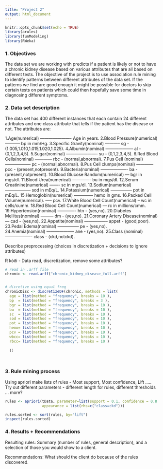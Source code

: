 ```yaml
---
title: "Project 2"
output: html_document
---
```


```r
knitr::opts_chunk$set(echo = TRUE)
library(arules)
library(funModeling)
library(RWeka)
```

### 1. Objectives

The data set we are working with predicts if a patient is likely or not to have a chronic kidney disease based on various attributes that are all based on different tests. The objective of the project is to use association rule mining to identify patterns between different attributes of the data set. If the patterns we find are good enough it might be possible for doctors to skip certain tests on patients which could then hopefully save some time in diagnosing different symptoms. 

### 2. Data set description

The data set has 400 different instances that each contain 24 different attributes and one class attribute that tells if the patient has the disease or not. The attributes are:

1.Age(numerical) ---------------------- Age in years. 
2.Blood Pressure(numerical) ----------- bp in mm/Hg.
3.Specific Gravity(nominal) ----------- sg - (1.005,1.010,1.015,1.020,1.025).
4.Albumin(nominal) -------------------- al - (0,1,2,3,4,5).
5.Sugar(nominal) ---------------------- su - (0,1,2,3,4,5).
6.Red Blood Cells(nominal) ------------ rbc - (normal,abnormal). 
7.Pus Cell (nominal) ------------------ pc - (normal,abnormal).
8.Pus Cell clumps(nominal) ------------ pcc - (present,notpresent). 
9.Bacteria(nominal) ------------------- ba - (present,notpresent). 
10.Blood Glucose Random(numerical)	--- bgr in mgs/dl. 
11.Blood Urea(numerical)	------------- bu in mgs/dl. 
12.Serum Creatinine(numerical)	------- sc in mgs/dl. 
13.Sodium(numerical) ------------------ sod in mEq/L. 
14.Potassium(numerical)	--------------- pot in mEq/L. 
15.Hemoglobin(numerical) -------------- hemo in gms. 
16.Packed Cell Volume(numerical). ----- pcv. 
17.White Blood Cell Count(numerical) -- wc in cells/cumm. 
18.Red Blood Cell Count(numerical)	--- rc in millions/cmm. 
19.Hypertension(nominal)	------------- htn - (yes,no). 
20.Diabetes Mellitus(nominal)	--------- dm - (yes,no). 
21.Coronary Artery Disease(nominal) --- cad - (yes,no). 
22.Appetite(nominal)	----------------- appet - (good,poor). 
23.Pedal Edema(nominal) --------------- pe - (yes,no).	
24.Anemia(nominal) -------------------- ane - (yes,no). 
25.Class (nominal)	------------------- class - (ckd,notckd).

Describe preprocessing (choices in discretization + decisions to ignore attributes)



R kóði - Data read, discretization, remove some attributes?

```r


# read in .arff file
chronic <- read.arff("chronic_kidney_disease_full.arff")


# dicretize using equal freq 
chronicDisc <- discretizeDF(chronic, methods = list(
  age = list(method = "frequency", breaks = 10 ),
  bp  = list(method = "frequency", breaks = 3 ),
  bgr = list(method = "frequency", breaks = 10 ),
  bu  = list(method = "frequency", breaks = 10 ),
  sc  = list(method = "frequency", breaks = 10 ),
  sod = list(method = "frequency", breaks = 10 ),
  pot = list(method = "frequency", breaks = 10 ),
  hemo= list(method = "frequency", breaks = 10 ),
  pcv = list(method = "frequency", breaks = 10 ),
  wbcc= list(method = "frequency", breaks = 10 ),
  rbcc= list(method = "frequency", breaks = 10 )
  
  ))




```

### 3. Rule mining process

Using apriori make lists of rules - Most support, Most confidence, Lift .....
Try out different parameters - different length for rules, different thresholds ... more?


```r


rules <- apriori(tData, parameter=list(support = 0.1, confidence = 0.8, minlen=3), 
                 appearance = list(rhs=c("class=ckd")))  

rules.sorted <- sort(rules, by="lift")
inspect(rules.sorted)


```

### 4. Results + Recommendations

Resulting rules: Summary (number of rules, general description), and a selection of those
you would show to a client.

Recommendations: What should the client do because of the rules discovered.


```r





```

